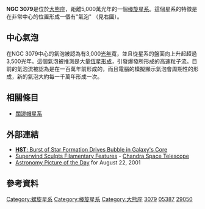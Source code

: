 {{Infobox Galaxy
| name = [[星雲和星團新總表|NGC]] 3079 
| image = [[Image:NGC_3079.jpg|200px]]
|caption =
|credit=
| epoch = [[J2000|J2000]] 
| type = SB(s)c<ref name="ned">{{cite web
  | title=NASA/IPAC Extragalactic Database
  | work=Results for NGC 3079
  | url=http://nedwww.ipac.caltech.edu/
  | accessdate=2006-11-25
  | archive-date=2011-05-14
  | archive-url=https://web.archive.org/web/20110514100451/http://nedwww.ipac.caltech.edu/
  | dead-url=no
  }}</ref>
| ra = {{RA|10|01|57.8}}<ref name="ned" />
| dec = {{DEC|+55|40|47}}<ref name="ned" />
| dist_ly = 5,000萬[[光年|光年]]<ref name=hubblesite>{{cite web|url=http://hubblesite.org/newscenter/archive/releases/2001/28/fastfacts/|title=Burst of Star Formation Drives Bubble in Galaxy's Core - Fast Facts|accessdate=2007-10-06|archive-date=2016-03-03|archive-url=https://web.archive.org/web/20160303190740/http://hubblesite.org/newscenter/archive/releases/2001/28/fastfacts/|dead-url=no}}</ref>
| z = 1116 ± 1 公里/秒<ref name="ned" />
| appmag_v = 11.5<ref name="ned" />
| size_v = 7′.9 × 1′.4<ref name="ned" />
| constellation name = [[大熊座|大熊座]]
| names = [[Uppsala_General_Catalogue|UGC]] 5387,<ref name="ned" /> [[Principal_Galaxies_Catalogue|PGC]] 29050<ref name="ned" />
}} 

'''NGC 3079'''是位於[[大熊座|大熊座]]，距離5,000萬光年的一個[[棒旋星系|棒旋星系]]。這個星系的特徵是在非常中心的位置形成一個有"氣泡" （見右圖）。 

== 中心氣泡 ==

在NGC 3079中心的氣泡被認為有3,000[[光年|光年]]寬，並且從星系的盤面向上升起超過3,500光年。這個氣泡被推測是大量[[恆星形成|恆星形成]]，引發爆發所形成的高速粒子流。目前的氣泡流被認為是在一百萬年前形成的，而且電腦的模擬顯示氣泡會周期性的形成，新的氣泡大約每一千萬年形成一次。

== 相關條目 ==
* [[闊邊帽星系|闊邊帽星系]]

== 外部連結 ==
{{commonscat}}
* [http://hubblesite.org/newscenter/newsdesk/archive/releases/2001/28/ '''HST''': Burst of Star Formation Drives Bubble in Galaxy's Core]{{Wayback|url=http://hubblesite.org/newscenter/newsdesk/archive/releases/2001/28/ |date=20080516202635 }}
* [http://chandra.harvard.edu/photo/2003/ngc3079/ Superwind Sculpts Filamentary Features]{{Wayback|url=http://chandra.harvard.edu/photo/2003/ngc3079/ |date=20110602214857 }} - [[Chandra_Space_Telescope|Chandra Space Telescope]]
* [http://apod.nasa.gov/apod/ap010822.html Astronomy Picture of the Day]{{Wayback|url=http://apod.nasa.gov/apod/ap010822.html |date=20110402184442 }} for August 22, 2001

== 參考資料 ==
{{reflist}}

{{Catalogs|NGC=3079}}

[[Category:螺旋星系|Category:螺旋星系]]
[[Category:棒旋星系|Category:棒旋星系]]
[[Category:大熊座|Category:大熊座]]
[[Category:NGC天體|3079]]
[[Category:UGC天體|05387]]
[[Category:PGC天體|29050]]


{{galaxy-stub}}